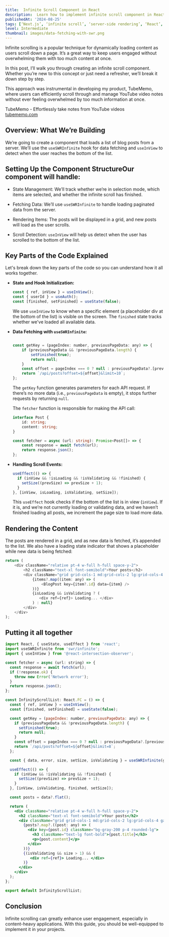 ```yaml
---
title:  Infinite Scroll Component in React
description:  Learn how to implement infinite scroll component in React. This guide covers step-by-step instructions to create a seamless, user-friendly experience where content loads dynamically as users scroll, improving both performance and user engagement. Perfect for developers looking to enhance their web applications with efficient data fetching techniques and smooth page transitions.
publishedAt: '2024-08-25'
tags: [‘Next.js’, ‘infinite scroll’, ‘server-side rendering’, ‘React’, ‘web development’, ‘data fetching’, ‘performance optimization’, ‘hooks’, ‘JavaScript’, ‘UI/UX’, ‘dynamic loading’, ‘frontend development’, ‘SEO’, ‘SSR’, ‘pagination’]
level: Intermediate
thumbnail: images/data-fetching-with-swr.png
---
```


Infinite scrolling is a popular technique for dynamically loading content as users scroll down a page. It’s a great way to keep users engaged without overwhelming them with too much content at once.

In this post, I’ll walk you through creating an infinite scroll component. Whether you’re new to this concept or just need a refresher, we’ll break it down step by step.

This approach was instrumental in developing my product, TubeMemo, where users can efficiently scroll through and manage YouTube video notes without ever feeling overwhelmed by too much information at once.

<div className="bg-neutral-100 text-muted-foreground cursor-default p-4 -ml-4 rounded-xl">
    <div className="flex gap-2">
      <img className="w-10 h-10 rounded-md border border-neutral-200" alt='' src='https://www.tubememo.com/_next/image?url=%2Fico.jpg&w=640&q=75' />
      <div>
        <div style={{padding:0, height:20, margin:0}}  className="flex cursor-pointer font-semibold items-center gap-1 text-gray-700">
          TubeMemo - Effortlessly take notes from YouTube videos
        </div>
        <a target="_blank" style={{padding:0, height:20}} rel="noopener noreferrer" href='https://tubememo.com' className="flex cursor-pointer items-center gap-1 text-gray-600">
            <span>tubememo.com</span>
        </a>
      </div>
    </div>      
</div>

## Overview: What We’re Building


We’re going to create a component that loads a list of blog posts from a server. 
We’ll use the `useSWRInfinite` hook for data fetching and `useInView` to detect when the user reaches the bottom of the list.

## Setting Up the Component StructureOur component will handle:

- State Management: We’ll track whether we’re in selection mode, which items are selected, and whether the infinite scroll has finished.

- Fetching Data: We’ll use `useSWRInfinite` to handle loading paginated data from the server.

- Rendering Items: The posts will be displayed in a grid, and new posts will load as the user scrolls.

- Scroll Detection: `useInView` will help us detect when the user has scrolled to the bottom of the list.


## Key Parts of the Code Explained

Let's break down the key parts of the code so you can understand how it all works together.

- **State and Hook Initialization:**
  ```javascript
  const { ref, inView } = useInView();
  const { userId } = useAuth();
  const [finished, setFinished] = useState(false);
  ```
  We use `useInView` to know when a specific element (a placeholder div at the bottom of the list) is visible on the screen. The `finished` state tracks whether we've loaded all available data.

- **Data Fetching with `useSWRInfinite`:**
    ```javascript
    
    const getKey = (pageIndex: number, previousPageData: any) => {
        if (previousPageData && !previousPageData.length) {
            setFinished(true);
            return null;
        }
        const offset = pageIndex === 0 ? null : previousPageData?.[previousPageData.length - 1]?.id;
        return `/api/posts?offset=${offset}&limit=10`;
    };
    ```
    The `getKey` function generates parameters for each API request. If there’s no more data (i.e., `previousPageData` is empty), it stops further requests by returning `null`.

    The `fetcher` function is responsible for making the API call:
    ```typescript
    interface Post {
        id: string;
        content: string;
    }

    const fetcher = async (url: string): Promise<Post[]> => {
        const response = await fetch(url);
        return response.json();
    };

    ```


- **Handling Scroll Events:**
  ```javascript
  useEffect(() => {
    if (inView && !isLoading && !isValidating && !finished) {
      setSize((prevSize) => prevSize + 1);
    }
  }, [inView, isLoading, isValidating, setSize]);
  ```
  This `useEffect` hook checks if the bottom of the list is in view (`inView`). If it is, and we’re not currently loading or validating data, and we haven’t finished loading all posts, we increment the page size to load more data.

## **Rendering the Content**

The posts are rendered in a grid, and as new data is fetched, it’s appended to the list. We also have a loading state indicator that shows a placeholder while new data is being fetched:

```javascript
return (
    <div className="relative pt-4 w-full h-full space-y-2">
        <h2 className="text-xl font-semibold">Your posts</h2>
        <div className="grid grid-cols-1 md:grid-cols-2 lg:grid-cols-4 gap-2 md:gap-4">
            {items?.map((item: any) => (
                <BlogPost key={item?.id} data={item} />
            ))}
            {isLoading && isValidating ? (
               <div ref={ref}> Loading... </div>
            ) : null}
        </div>
    </div>
);
```

## **Putting it all together**
```jsx
import React, { useState, useEffect } from 'react';
import useSWRInfinite from 'swr/infinite';
import { useInView } from '@react-intersection-observer';

const fetcher = async (url: string) => {
  const response = await fetch(url);
  if (!response.ok) {
    throw new Error('Network error');
  }
  return response.json();
};

const InfinityScrollList: React.FC = () => {
  const { ref, inView } = useInView();
  const [finished, setFinished] = useState(false);

  const getKey = (pageIndex: number, previousPageData: any) => {
    if (previousPageData && !previousPageData.length) {
      setFinished(true);
      return null;
    }
    const offset = pageIndex === 0 ? null : previousPageData?.[previousPageData.length - 1]?.id;
    return `/api/posts?offset=${offset}&limit=8`;
  };

  const { data, error, size, setSize, isValidating } = useSWRInfinite(getKey, fetcher);

  useEffect(() => {
    if (inView && !isValidating && !finished) {
      setSize((prevSize) => prevSize + 1);
    }
  }, [inView, isValidating, finished, setSize]);

  const posts = data?.flat();

  return (
    <div className="relative pt-4 w-full h-full space-y-2">
      <h2 className="text-xl font-semibold">Your posts</h2>
      <div className="grid grid-cols-1 md:grid-cols-2 lg:grid-cols-4 gap-2 md:gap-4">
        {posts?.map?.((post: any) => (
          <div key={post.id} className="bg-gray-200 p-4 rounded-lg">
            <h3 className="text-lg font-bold">{post.title}</h3>
            <p>{post.content}</p>
          </div>
        ))}
        {(isValidating && size > 1) && (
           <div ref={ref}> Loading... </div>
        )}
      </div>
    </div>
  );
};

export default InfinityScrollList;
```

## **Conclusion**

Infinite scrolling can greatly enhance user engagement, especially in content-heavy applications. With this guide, you should be well-equipped to implement it in your projects. 